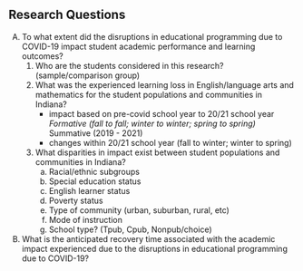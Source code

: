 ##  Research Questions

  A) To what extent did the disruptions in educational programming due to COVID-19
     impact student academic performance and learning outcomes?
      1. Who are the students considered in this research? (sample/comparison group)
      2. What was the experienced learning loss in English/language arts and mathematics
         for the student populations and communities in Indiana?
          - impact based on pre-covid school year to 20/21 school year
              *Formative (fall to fall; winter to winter; spring to spring)
              *Summative (2019 - 2021)
          - changes within 20/21 school year (fall to winter; winter to spring)
      3. What disparities in impact exist between student populations and communities in Indiana?
          a) Racial/ethnic subgroups
          b) Special education status
          c) English learner status
          d) Poverty status
          e) Type of community (urban, suburban, rural, etc)
          f) Mode of instruction
          g) School type? (Tpub, Cpub, Nonpub/choice)
  B) What is the anticipated recovery time associated with the academic impact
     experienced due to the disruptions in educational programming due to COVID-19?
